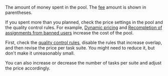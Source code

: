 The amount of money spent in the pool. The [fee](/docs/guide/budget) amount is shown in parentheses.

If you spent more than you planned, check the price settings in the pool and the quality control rules. For example, [Dynamic pricing](/docs/guide/dynamic-pricing#section_ucl_3hl_vlb) and [Recompletion of assignments from banned users](/docs/guide/restore-task-overlap) increase the cost of the pool.

<Cut title="Recommendations">

First, check the [quality control rules](/docs/guide/control), disable the rules that increase overlap, and then revise the price per task suite. You might need to reduce it, but don't make it unreasonably small.

You can also increase or decrease the number of tasks per suite and adjust the price accordingly.

</Cut>
